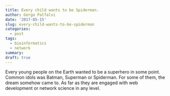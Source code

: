 ```yaml
---
title: Every child wants to be Spiderman.
author: Gergo Palfalvi
date: '2017-05-15'
slug: every-child-wants-to-be-spiderman
categories:
  - post
tags:
  - bioinformatics
  - network
summary: 
draft: true
---
```



Every young people on the Earth wanted to be a superhero in some point. Common idols was Batman, Superman or Spiderman. For some of them, the dream somehow came to. As far as they are engaged with web development or network science in any level.
